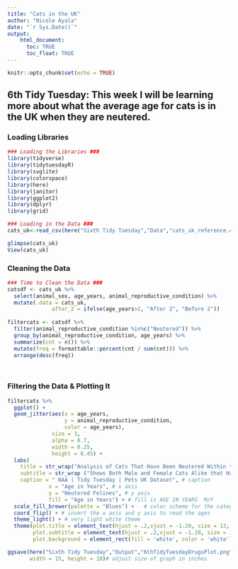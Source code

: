 ```yaml
---
title: "Cats in the UK"
author: "Nicole Ayala"
date: "`r Sys.Date()`"
output: 
    html_document:
      toc: TRUE
      toc_float: TRUE
---
```


```r
knitr::opts_chunk$set(echo = TRUE)
```

## 6th Tidy Tuesday: This week I will be learning more about what the average age for cats is in the UK when they are neutered.

### Loading Libraries
```r
### Loading the Libraries ###
library(tidyverse)
library(tidytuesdayR)
library(svglite)
library(colorspace)
library(here)
library(janitor)
library(ggplot2)
library(dplyr)
library(grid)

### Loading in the Data ###
cats_uk<-read_csv(here("Sixth Tidy Tuesday","Data","cats_uk_reference.csv"))

glimpse(cats_uk)
View(cats_uk)

```
### Cleaning the Data
```r
### Time to Clean the Data ###
catsdf <- cats_uk %>%
  select(animal_sex, age_years, animal_reproductive_condition) %>%
  mutate(.data = cats_uk,
              after_2 = ifelse(age_years>2, "After 2", "Before 2"))
           
filtercats <- catsdf %>%
  filter(animal_reproductive_condition %in%c("Neutered")) %>%
  group_by(animal_reproductive_condition, age_years) %>%
  summarize(cnt = n()) %>%
  mutate(freq = formattable::percent(cnt / sum(cnt))) %>% 
  arrange(desc(freq))

  


```
### Filtering the Data & Plotting It
```r
filtercats %>% 
  ggplot() +
  geom_jitter(aes(x = age_years, 
                  y = animal_reproductive_condition, 
                  color = age_years),
              size = 3,
              alpha = 0.7,
              width = 0.25,
              height = 0.45) +
  labs(
    title = str_wrap("Analysis of Cats That Have Been Neutered Within the UK", 250), # just the title
    subtitle = str_wrap ("Shows Both Male and Female Cats Alike that Have Been Neutered", 150), # add subtitle
    caption = " NAA | Tidy Tuesday | Pets UK Dataset", # caption
             x = "Age in Years", # x axis
             y = "Neutered Felines", # y axis
             fill = "Age in Years") + # fill is AGE IN YEARS  M/F
  scale_fill_brewer(palette = "Blues") +   # color scheme for the categories
  coord_flip() + # invert the x axis and y axis to read the ages
  theme_light() + # very light white theme
  theme(plot.title = element_text(hjust = .2,vjust = -1.20, size = 13, color = "#6699FF"), # changes the color and size of the title
        plot.subtitle = element_text(hjust = .2,vjust = -1.20, size = 10, color = "#336666"), # changes the color and size of the subtitle
        plot.background = element_rect(fill = 'white', color = 'white')) # just to fill in the background, behind the gridlines

ggsave(here("Sixth Tidy Tuesday","Output","6thTidyTuesdayDrugsPlot.png"),# names and saves ggplot
       width = 15, height = 10)# adjust size of graph in inches
  
  
  
```
